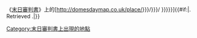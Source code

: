 《[[末日審判書]]》上的[http://domesdaymap.co.uk/place/{{{1|{{{OS}}}}}}/{{urlencode:{{{2|{{{name}}}}}}}}/ {{{3|{{{display|{{PAGENAME}}}}}}}}]{{#if:{{{accessdate|}}}|. Retrieved {{{accessdate}}}.|}}<noinclude>{{documentation}}</noinclude><includeonly>[[Category:末日審判書上出現的地點]]</includeonly>